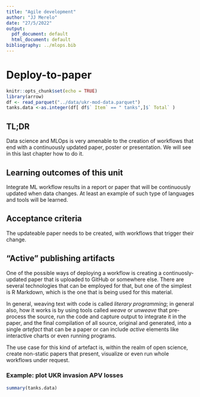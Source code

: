```yaml
---
title: "Agile development"
author: "JJ Merelo"
date: "27/5/2022"
output:
  pdf_document: default
  html_document: default
bibliography: ../mlops.bib
---
```

# Deploy-to-paper

```r
knitr::opts_chunk$set(echo = TRUE)
library(arrow)
df <- read_parquet("../data/ukr-mod-data.parquet")
tanks.data <-as.integer(df[ df$` Item` == " tanks",]$` Total` )
```

## TL;DR

Data science and MLOps is very amenable to the creation of workflows that end
with a continuously updated paper, poster or presentation. We will see in this
last chapter how to do it.

## Learning outcomes of this unit

Integrate ML workflow results in a report or paper that will be continuously
updated when data changes. At least an example of such type of languages and
tools will be learned.

## Acceptance criteria

The updateable paper needs to be created, with workflows that trigger their
change.

## "Active" publishing artifacts

One of the possible ways of deploying a workflow is creating a
continuosly-updated paper that is uploaded to GitHub or somewhere else. There
are several technologies that can be employed for that, but one of the simplest
is R Markdown, which is the one that is being used for this material.

In general, weaving text with code is called *literary programming*; in general
also, how it works is by using tools called *weave* or *unweave* that
pre-process the source, run the code and capture output to integrate it in the
paper, and the final compilation of all source, original and generated, into a
single *artefact* that can be a paper or can include *active* elements like
interactive charts or even running programs.

The use case for this kind of artefact is, within the realm of open science,
create non-static papers that present, visualize or even run whole workflows
under request.

### Example: plot UKR invasion APV losses

```r
summary(tanks.data)
```

